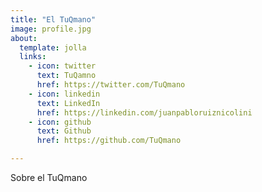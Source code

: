 ```yaml
---
title: "El TuQmano"
image: profile.jpg
about:
  template: jolla
  links:
    - icon: twitter
      text: TuQamno
      href: https://twitter.com/TuQmano
    - icon: linkedin
      text: LinkedIn
      href: https://linkedin.com/juanpabloruiznicolini
    - icon: github
      text: Github
      href: https://github.com/TuQmano

---
```


Sobre el TuQmano


